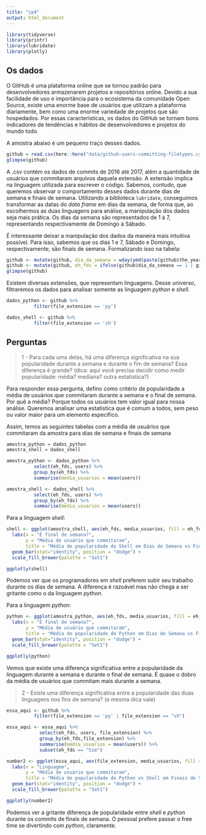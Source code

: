 ```yaml
---
title: "cp4"
output: html_document
---
```


```r
library(tidyverse)
library(printr)
library(lubridate)
library(plotly)
```

## Os dados

O GitHub é uma plataforma online que se tornou padrão para desenvolvedores armazenarem projetos e repositórios online. Devido a sua facilidade de uso e importância para o ecosistema da comunidade Open Source, existe uma enorme base de usuários que utilizam a plataforma diariamente, bem como uma enorme variedade de projetos que são hospedados. Por essas características, os dados do GitHub se tornam bons indicadores de tendências e hábitos de desenvolvedores e projetos do mundo todo. 

A amostra abaixo é um pequeno traço desses dados.
```r
github = read.csv(here::here("data/github-users-committing-filetypes.csv"))
glimpse(github)

```
A .csv contém os dados de commits de 2016 até 2017, além a quantidade de usuários que commitaram arquivos daquela extensão. A extensão implica na linguagem utilizada para escrever o código.
Sabemos, contudo, que queremos observar o comportamento desses dados durante dias de semana e finais de semana. Utilizando a biblioteca `lubridate`, conseguimos transformar as datas do *data frame* em dias da semana, de forma que, ao escolhermos as duas linguagens para análise, a manipulação dos dados seja mais prática.
Os dias da semana são representados de 1 à 7, representando respectivamente de Domingo à Sábado.

É interessante deixar a manipulação dos dados da maneira mais intuitiva possível. Para isso, sabemos que os dias 1 e 7, Sábado e Domingo, respectivamente, são finais de semana. Formalizando isso na tabela:

```r
github <- mutate(github, dia_da_semana = wday(ymd(paste(github$the_year,"/",github$the_month,"/",github$month_day))))
github <- mutate(github, eh_fds = ifelse(github$dia_da_semana == 1 | github$dia_da_semana == 7, "Sim", "Não"))
glimpse(github)
```

Existem diversas extensões, que representam linguagens. Desse universo, filtraremos os dados para analisar somente as linguagem *python* e *shell*.

```r
dados_python <- github %>%
          filter(file_extension == 'py')

dados_shell <- github %>%
          filter(file_extension == 'sh')
```

## Perguntas

> 1 - Para cada uma delas, há uma diferença significativa na sua popularidade durante a semana e durante o fim de semana? Essa diferença é grande? (dica: aqui você precisa decidir como medir popularidade: média? mediana? outra estatística?)

Para responder essa pergunta, defino como critério de popularidade a média de usuários que commitaram durante a semana e o final de semana. Por quê a média? Porque todos os usuários tem valor igual para nossa análise. Queremos analisar uma estatística que é comum a todos, sem peso ou valor maior para um elemento específico.

Assim, temos as seguintes tabelas com a média de usuários que commitaram da amostra para dias de semana e finais de semana

```r
amostra_python = dados_python
amostra_shell = dados_shell

amostra_python <- dados_python %>%
          select(eh_fds, users) %>%
          group_by(eh_fds) %>%
          summarise(media_usuarios = mean(users))

amostra_shell <- dados_shell %>%
          select(eh_fds, users) %>%
          group_by(eh_fds) %>%
          summarise(media_usuarios = mean(users))

```


Para a linguagem *shell*:

```r
shell <- ggplot(amostra_shell, aes(eh_fds, media_usuarios, fill = eh_fds)) + 
  labs(x = "É final de semana?",
       y = "Média de usuário que commitaram",
       title = "Média de popularidade do Shell em Dias de Semana vs Finais de Semana" ) +
  geom_bar(stat="identity", position = "dodge") + 
  scale_fill_brewer(palette = "Set1")

ggplotly(shell)
```

Podemos ver que os programadores em *shell* preferem subir seu trabalho durante os dias de semana.
A diferença é razoável mas não chega a ser gritante como o da linguagem *python*.

Para a linguagem *python*:

```r
python <- ggplot(amostra_python, aes(eh_fds, media_usuarios, fill = eh_fds)) + 
  labs(x = "É final de semana?",
       y = "Média de usuário que commitaram",
       title = "Média de popularidade do Python em Dias de Semana vs Finais de Semana" ) +
  geom_bar(stat="identity", position = "dodge") + 
  scale_fill_brewer(palette = "Set1")

ggplotly(python)
```

Vemos que existe uma diferença significativa entre a popularidade da linguagem durante a semana e durante o final de semana. É quase o dobro da média de usuários que commitam mais durante a semana.

> 2 - Existe uma diferença significativa entre a popularidade das duas linguagens nos fins de semana? (a mesma dica vale)

```r
essa_aqui <- github %>%
          filter(file_extension == 'py' | file_extension == "sh")

essa_aqui <- essa_aqui %>% 
            select(eh_fds, users, file_extension) %>%
            group_by(eh_fds,file_extension) %>%
            summarise(media_usuarios = mean(users)) %>%
            subset(eh_fds == "Sim")

number2 <- ggplot(essa_aqui, aes(file_extension, media_usuarios, fill = file_extension)) + 
  labs(x = "Linguagem",
       y = "Média de usuário que commitaram",
       title = "Média de popularidade do Python vs Shell em Finais de Semana" ) +
  geom_bar(stat="identity", position = "dodge") + 
  scale_fill_brewer(palette = "Set1")

ggplotly(number2)
```

Podemos ver a gritante diferença de popularidade entre *shell* e *python* durante os commits de finais de semana. O pessoal prefere passar o free time se divertindo com *python*, claramente. 